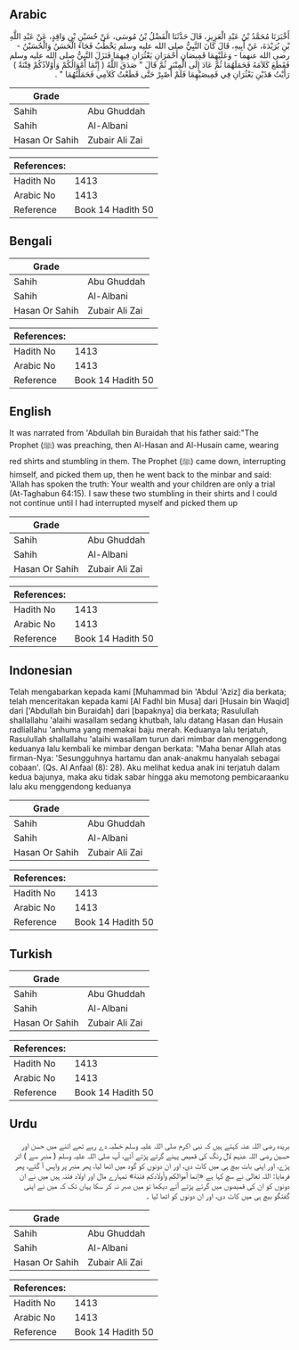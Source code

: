 ## Arabic


<div dir="rtl" lang="ar" style={{fontSize:'larger',backgroundColor:'#f8f9fa',padding:20}}>
أَخْبَرَنَا مُحَمَّدُ بْنُ عَبْدِ الْعَزِيزِ، قَالَ حَدَّثَنَا الْفَضْلُ بْنُ مُوسَى، عَنْ حُسَيْنِ بْنِ وَاقِدٍ، عَنْ عَبْدِ اللَّهِ بْنِ بُرَيْدَةَ، عَنْ أَبِيهِ، قَالَ كَانَ النَّبِيُّ صلى الله عليه وسلم يَخْطُبُ فَجَاءَ الْحَسَنُ وَالْحُسَيْنُ - رضى الله عنهما - وَعَلَيْهِمَا قَمِيصَانِ أَحْمَرَانِ يَعْثُرَانِ فِيهِمَا فَنَزَلَ النَّبِيُّ صلى الله عليه وسلم فَقَطَعَ كَلاَمَهُ فَحَمَلَهُمَا ثُمَّ عَادَ إِلَى الْمِنْبَرِ ثُمَّ قَالَ ‏"‏ صَدَقَ اللَّهُ ‏(‏ إِنَّمَا أَمْوَالُكُمْ وَأَوْلاَدُكُمْ فِتْنَةٌ ‏)‏ رَأَيْتُ هَذَيْنِ يَعْثُرَانِ فِي قَمِيصَيْهِمَا فَلَمْ أَصْبِرْ حَتَّى قَطَعْتُ كَلاَمِي فَحَمَلْتُهُمَا ‏"‏ ‏.‏
</div>
<div style={{backgroundColor:'#f8f9fa',padding:20, marginBottom: 10}}><table> <thead> <tr> <th>Grade</th> <th></th> </tr> </thead> <tbody> <tr><td>Sahih</td><td>Abu Ghuddah</td></tr><tr><td>Sahih</td><td>Al-Albani</td></tr><tr><td>Hasan Or Sahih</td><td>Zubair Ali Zai</td></tr></tbody></table><table> <thead> <tr> <th>References:</th> <th></th> </tr> </thead> <tbody><tr><td>Hadith No</td><td>1413</td></tr><tr><td>Arabic No</td><td>1413</td></tr><tr><td>Reference</td><td>Book 14 Hadith 50</td></tr></tbody></table></div>

## Bengali


<div dir="ltr" lang="bn" style={{fontSize:'larger',backgroundColor:'#f8f9fa',padding:20}}>

</div>
<div style={{backgroundColor:'#f8f9fa',padding:20, marginBottom: 10}}><table> <thead> <tr> <th>Grade</th> <th></th> </tr> </thead> <tbody> <tr><td>Sahih</td><td>Abu Ghuddah</td></tr><tr><td>Sahih</td><td>Al-Albani</td></tr><tr><td>Hasan Or Sahih</td><td>Zubair Ali Zai</td></tr></tbody></table><table> <thead> <tr> <th>References:</th> <th></th> </tr> </thead> <tbody><tr><td>Hadith No</td><td>1413</td></tr><tr><td>Arabic No</td><td>1413</td></tr><tr><td>Reference</td><td>Book 14 Hadith 50</td></tr></tbody></table></div>

## English


<div dir="ltr" lang="en" style={{fontSize:'larger',backgroundColor:'#f8f9fa',padding:20}}>
It was narrated from 'Abdullah bin Buraidah that his father said:"The Prophet (ﷺ) was preaching, then Al-Hasan and Al-Husain came, wearing red shirts and stumbling in them. The Prophet (ﷺ) came down, interrupting himself, and picked them up, then he went back to the minbar and said: 'Allah has spoken the truth: Your wealth and your children are only a trial (At-Taghabun 64:15). I saw these two stumbling in their shirts and I could not continue until I had interrupted myself and picked them up
</div>
<div style={{backgroundColor:'#f8f9fa',padding:20, marginBottom: 10}}><table> <thead> <tr> <th>Grade</th> <th></th> </tr> </thead> <tbody> <tr><td>Sahih</td><td>Abu Ghuddah</td></tr><tr><td>Sahih</td><td>Al-Albani</td></tr><tr><td>Hasan Or Sahih</td><td>Zubair Ali Zai</td></tr></tbody></table><table> <thead> <tr> <th>References:</th> <th></th> </tr> </thead> <tbody><tr><td>Hadith No</td><td>1413</td></tr><tr><td>Arabic No</td><td>1413</td></tr><tr><td>Reference</td><td>Book 14 Hadith 50</td></tr></tbody></table></div>

## Indonesian


<div dir="ltr" lang="id" style={{fontSize:'larger',backgroundColor:'#f8f9fa',padding:20}}>
Telah mengabarkan kepada kami [Muhammad bin 'Abdul 'Aziz] dia berkata; telah menceritakan kepada kami [Al Fadhl bin Musa] dari [Husain bin Waqid] dari ['Abdullah bin Buraidah] dari [bapaknya] dia berkata; Rasulullah shallallahu 'alaihi wasallam sedang khutbah, lalu datang Hasan dan Husain radliallahu 'anhuma yang memakai baju merah. Keduanya lalu terjatuh, Rasulullah shallallahu 'alaihi wasallam turun dari mimbar dan menggendong keduanya lalu kembali ke mimbar dengan berkata: "Maha benar Allah atas firman-Nya: 'Sesungguhnya hartamu dan anak-anakmu hanyalah sebagai cobaan'. (Qs. Al Anfaal (8): 28). Aku melihat kedua anak ini terjatuh dalam kedua bajunya, maka aku tidak sabar hingga aku memotong pembicaraanku lalu aku menggendong keduanya
</div>
<div style={{backgroundColor:'#f8f9fa',padding:20, marginBottom: 10}}><table> <thead> <tr> <th>Grade</th> <th></th> </tr> </thead> <tbody> <tr><td>Sahih</td><td>Abu Ghuddah</td></tr><tr><td>Sahih</td><td>Al-Albani</td></tr><tr><td>Hasan Or Sahih</td><td>Zubair Ali Zai</td></tr></tbody></table><table> <thead> <tr> <th>References:</th> <th></th> </tr> </thead> <tbody><tr><td>Hadith No</td><td>1413</td></tr><tr><td>Arabic No</td><td>1413</td></tr><tr><td>Reference</td><td>Book 14 Hadith 50</td></tr></tbody></table></div>

## Turkish


<div dir="ltr" lang="tr" style={{fontSize:'larger',backgroundColor:'#f8f9fa',padding:20}}>

</div>
<div style={{backgroundColor:'#f8f9fa',padding:20, marginBottom: 10}}><table> <thead> <tr> <th>Grade</th> <th></th> </tr> </thead> <tbody> <tr><td>Sahih</td><td>Abu Ghuddah</td></tr><tr><td>Sahih</td><td>Al-Albani</td></tr><tr><td>Hasan Or Sahih</td><td>Zubair Ali Zai</td></tr></tbody></table><table> <thead> <tr> <th>References:</th> <th></th> </tr> </thead> <tbody><tr><td>Hadith No</td><td>1413</td></tr><tr><td>Arabic No</td><td>1413</td></tr><tr><td>Reference</td><td>Book 14 Hadith 50</td></tr></tbody></table></div>

## Urdu


<div dir="rtl" lang="ur" style={{fontSize:'larger',backgroundColor:'#f8f9fa',padding:20}}>
بریدہ رضی اللہ عنہ کہتے ہیں کہ نبی اکرم صلی اللہ علیہ وسلم خطبہ دے رہے تھے اتنے میں حسن اور حسین رضی اللہ عنہم لال رنگ کی قمیص پہنے گرتے پڑتے آئے، آپ صلی اللہ علیہ وسلم ( منبر سے ) اتر پڑے، اور اپنی بات بیچ ہی میں کاٹ دی، اور ان دونوں کو گود میں اٹھا لیا، پھر منبر پر واپس آ گئے، پھر فرمایا: اللہ تعالیٰ نے سچ کہا ہے «إنما أموالكم وأولادكم فتنة» تمہارے مال اور اولاد فتنہ ہیں میں نے ان دونوں کو ان کی قمیصوں میں گرتے پڑتے آتے دیکھا تو میں صبر نہ کر سکا یہاں تک کہ میں نے اپنی گفتگو بیچ ہی میں کاٹ دی، اور ان دونوں کو اٹھا لیا ۔
</div>
<div style={{backgroundColor:'#f8f9fa',padding:20, marginBottom: 10}}><table> <thead> <tr> <th>Grade</th> <th></th> </tr> </thead> <tbody> <tr><td>Sahih</td><td>Abu Ghuddah</td></tr><tr><td>Sahih</td><td>Al-Albani</td></tr><tr><td>Hasan Or Sahih</td><td>Zubair Ali Zai</td></tr></tbody></table><table> <thead> <tr> <th>References:</th> <th></th> </tr> </thead> <tbody><tr><td>Hadith No</td><td>1413</td></tr><tr><td>Arabic No</td><td>1413</td></tr><tr><td>Reference</td><td>Book 14 Hadith 50</td></tr></tbody></table></div>